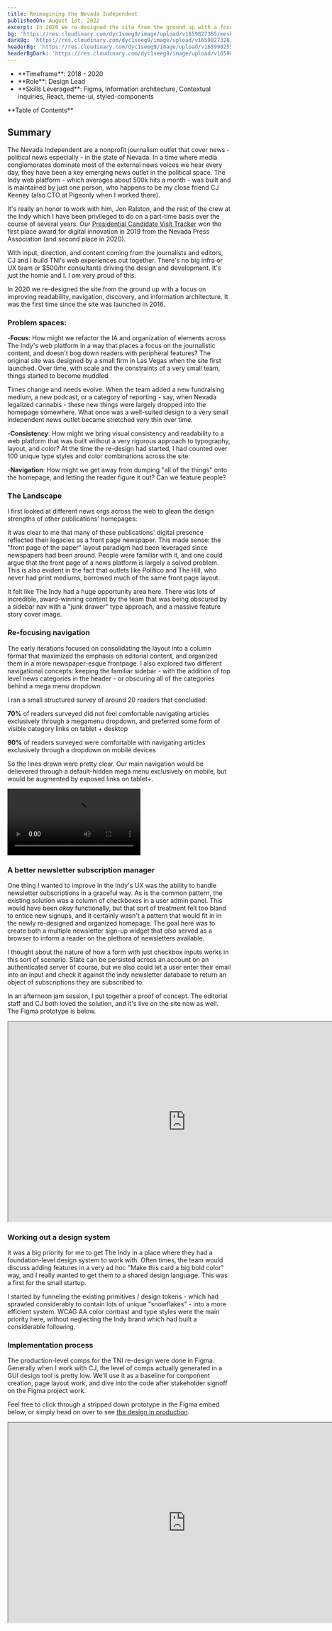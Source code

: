 ```yaml
---
title: Reimagining the Nevada Independent
publishedOn: August 1st, 2022
excerpt: In 2020 we re-designed the site from the ground up with a focus on improving readability, navigation, discovery, and information architecture. It was the first time since the site was launched in 2016.
bg: 'https://res.cloudinary.com/dyc1seeg9/image/upload/v1659827355/mesh/mesh-portrait-6.png'
darkBg: 'https://res.cloudinary.com/dyc1seeg9/image/upload/v1659827328/mesh/mesh-portrait-2.png'
headerBg: 'https://res.cloudinary.com/dyc1seeg9/image/upload/v1659902557/mesh/mesh_landscape_6.png'
headerBgDark: 'https://res.cloudinary.com/dyc1seeg9/image/upload/v1659827365/mesh/mesh-landscape-2.png'
---
```


<div className="mb-8 grid grid-cols-3 gap-8 border-y border-slate-900/40 py-4 dark:border-eggshell-50/40">
  <ul className="list-style-none">
    <li className="pt-0">**Timeframe**: 2018 - 2020</li>
    <li className="mt-3">**Role**: Design Lead</li>
    <li className="mt-3">
      **Skills Leveraged**: Figma, Information architecture, Contextual inquiries, React, theme-ui,
      styled-components
    </li>
  </ul>
  <div>
    <label className="pb-4">**Table of Contents**</label>
    <TOCInline toc={props.toc} exclude="Overview" toHeading={3} />
  </div>
</div>

## Summary

The Nevada Independent are a nonprofit journalism outlet that cover news - political news especially - in the state of Nevada. In a time where media conglomorates dominate most of the external news voices we hear every day, they have been a key emerging news outlet in the political space. The Indy web platform - which averages about 500k hits a month - was built and is maintained by just one person, who happens to be my close friend CJ Keeney (also CTO at Pigeonly when I worked there).

It's really an honor to work with him, Jon Ralston, and the rest of the crew at the Indy which I have been privileged to do on a part-time basis over the course of several years. Our [Presidential Candidate Visit Tracker](https://projects.thenevadaindependent.com/election/2020/candidate-tracker) won the first place award for digital innovation in 2019 from the Nevada Press Association (and second place in 2020).

<CustomImage
  publicId="work/indy/pres-tracker.png"
  alt="2020 Presidential Tracker web app design mocks"
  width={1440}
  height={800}
  mdx
  preview
/>

With input, direction, and content coming from the journalists and editors, CJ and I build TNI's web experiences out together. There's no big infra or UX team or $500/hr consultants driving the design and development. It's just the homie and I. I am very proud of this.

In 2020 we re-designed the site from the ground up with a focus on improving readability, navigation, discovery, and information architecture. It was the first time since the site was launched in 2016.

### Problem spaces:

-**Focus**: How might we refactor the IA and organization of elements across The Indy's web platform in a way that places a focus on the journalistic content, and doesn't bog down readers with peripheral features? The original site was designed by a small firm in Las Vegas when the site first launched. Over time, with scale and the constraints of a very small team, things started to become muddled.

Times change and needs evolve. When the team added a new fundraising medium, a new podcast, or a category of reporting - say, when Nevada legalized cannabis - these new things were largely dropped into the homepage somewhere. What once was a well-suited design to a very small independent news outlet became stretched very thin over time.

-**Consistency**: How might we bring visual consistency and readability to a web platform that was built without a very rigorous approach to typography, layout, and color? At the time the re-design had started, I had counted over 100 unique type styles and color combinations across the site:

-**Navigation**: How might we get away from dumping "all of the things" onto the homepage, and letting the reader figure it out? Can we feature people?

### The Landscape

I first looked at different news orgs across the web to glean the design strengths of other publications' homepages:

<CustomImage
  publicId="work/indy/competitive-land.png"
  alt="News org frontpages, competitive landscape"
  width={1959}
  height={1917}
  mdx
  preview
/>

It was clear to me that many of these publications' digital presence reflected their legacies as a front page newspaper. This made sense: the "front page of the paper" layout paradigm had been leveraged since newspapers had been around. People were familiar with it, and one could argue that the front page of a news platform is largely a solved problem. This is also evident in the fact that outlets like Politico and The Hill, who never had print mediums, borrowed much of the same front page layout.

It felt like The Indy had a huge opportunity area here. There was lots of incredible, award-winning content by the team that was being obscured by a sidebar nav with a "junk drawer" type approach, and a massive feature story cover image.

<CustomImage
  publicId="work/indy/old-header.png"
  alt="Nevada Independent navigation header and homepage before-redesign"
  width={2840}
  height={2240}
  mdx
  preview
/>

### Re-focusing navigation

The early iterations focused on consolidating the layout into a column format that maximized the emphasis on editorial content, and organized them in a more newspaper-esque frontpage. I also explored two different navigational concepts: keeping the familiar sidebar - with the addition of top level news categories in the header - or obscuring all of the categories behind a mega menu dropdown.

<CustomImage
  publicId="work/indy/early-indy.png"
  alt="Early IA/wire work for The Nevada Independent"
  width={1440}
  height={906}
  mdx
  preview
/>

I ran a small structured survey of around 20 readers that concluded:

**70%** of readers surveyed did not feel comfortable navigating articles exclusively through a megamenu dropdown, and preferred some form of visible category links on tablet + desktop

**90%** of readers surveyed were comfortable with navigating articles exclusively through a dropdown on mobile devices

So the lines drawn were pretty clear. Our main navigation would be delievered through a default-hidden mega menu exclusively on mobile, but would be augmented by exposed links on tablet+.

<CustomImage
  publicId="work/indy/nav-comparison.png"
  alt="The Nevada Independent nav comparison before and after re-design"
  width={1420}
  height={781}
  mdx
  preview
/>

<video controls>
  <source
    src="https://res.cloudinary.com/dyc1seeg9/video/upload/v1659827864/work/indy/search-interaction.mp4"
    type="video/mp4"
  />
  Your browser does not support the video tag.
</video>

### A better newsletter subscription manager

One thing I wanted to improve in the Indy's UX was the ability to handle newsletter subscriptions in a graceful way. As is the common pattern, the existing solution was a column of checkboxes in a user admin panel. This would have been _okay_ functionally, but that sort of treatment felt too bland to entice new signups, and it certainly wasn't a pattern that would fit in in the newly re-designed and organized homepage. The goal here was to create both a multiple newsletter sign-up widget that _also_ served as a browser to inform a reader on the plethora of newsletters available.

I thought about the nature of how a form with just checkbox inputs works in this sort of scenario. State can be persisted across an account on an authenticated server of course, but we also could let a user enter their email into an input and check it against the indy newsletter database to return an object of subscriptions they are subscribed to.

In an afternoon jam session, I put together a proof of concept. The editorial staff and CJ both loved the solution, and it's live on the site now as well. The Figma prototype is below.

<iframe
  width="800"
  height="450"
  src="https://www.figma.com/embed?embed_host=share&url=https%3A%2F%2Fwww.figma.com%2Fproto%2FmGHRL5XHRtbzvKWo1nbct6%2FHomepage%3Fnode-id%3D710%253A3959%26starting-point-node-id%3D710%253A3959"
  allowFullScreen
></iframe>

### Working out a design system

It was a big priority for me to get The Indy in a place where they had a foundation-level design system to work with. Often times, the team would discuss adding features in a very ad hoc "Make this card a big bold color" way, and I really wanted to get them to a shared design language. This was a first for the small startup.

I started by funneling the existing primitives / design tokens - which had sprawled considerably to contain lots of unique "snowflakes" - into a more efficient system. WCAG AA color contrast and type styles were the main priority here, without neglecting the Indy brand which had built a considerable following.

<CustomImage
  publicId="work/indy/jackpot-primitives.png"
  alt="Sample of Jackpot design system primitives"
  width={2840}
  height={1562}
  mdx
  preview
/>

### Implementation process

The production-level comps for the TNI re-design were done in Figma. Generally when I work with CJ, the level of comps actually generated in a GUI design tool is pretty low. We'll use it as a baseline for component creation, page layout work, and dive into the code after stakeholder signoff on the Figma project work.

<CustomImage
  publicId="work/indy/site-components.png"
  alt="Some of the reusable components made for The Nevada Independent website design"
  width={2840}
  height={1562}
  mdx
  preview
/>

Feel free to click through a stripped down prototype in the Figma embed below, or simply head on over to see [the design in production](https://thenvindy.com).

<iframe
  width="800"
  height="450"
  src="https://www.figma.com/embed?embed_host=share&url=https%3A%2F%2Fwww.figma.com%2Fproto%2FmGHRL5XHRtbzvKWo1nbct6%2FHomepage%3Fnode-id%3D1503%253A5155%26starting-point-node-id%3D1503%253A5155%26scaling%3Dscale-down"
  allowFullScreen
></iframe>
